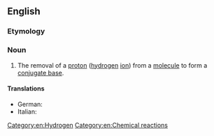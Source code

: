 {{also|déprotonation}}
==English==

===Etymology===
{{prefix|en|de|protonation}}

===Noun===
{{wikipedia}}
{{en-noun|~}}

# {{lb|en|chemistry}} The removal of a [[proton]] ([[hydrogen]] [[ion]]) from a [[molecule]] to form a [[conjugate base]].

====Translations====
{{trans-top|removal of a proton}}
* German: {{t|de|Deprotonierung|f}}
* Italian: {{t|it|deprotonazione|f}}
{{trans-mid}}
{{trans-bottom}}

[[Category:en:Hydrogen]]
[[Category:en:Chemical reactions]]